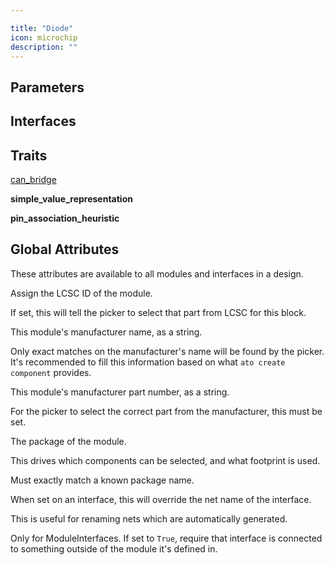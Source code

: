 ```yaml
---

title: "Diode"
icon: microchip
description: ""
---
```



## Parameters

<ParamField path='forward_voltage' type='V'>
</ParamField>

<ParamField path='current' type='A'>
</ParamField>

<ParamField path='reverse_working_voltage' type='V'>
</ParamField>

<ParamField path='reverse_leakage_current' type='A'>
</ParamField>

<ParamField path='max_current' type='A'>
</ParamField>


## Interfaces

<ParamField path='anode' type='string'>
</ParamField>

<ParamField path='cathode' type='string'>
</ParamField>


## Traits

[can_bridge](/atopile/api-reference/traits/can-bridge)

**simple_value_representation**

**pin_association_heuristic**


## Global Attributes

These attributes are available to all modules and interfaces in a design.

<ParamField path='lcsc_id' type='string'>

Assign the LCSC ID of the module.

If set, this will tell the picker to select that part from LCSC for this block.
</ParamField>

<ParamField path='manufacturer' type='string'>

This module's manufacturer name, as a string.

Only exact matches on the manufacturer's name will be found by the picker.
It's recommended to fill this information based on what `ato create component`
provides.
</ParamField>

<ParamField path='mpn' type='string'>

This module's manufacturer part number, as a string.

For the picker to select the correct part from the manufacturer,
this must be set.
</ParamField>

<ParamField path='package' type='string'>

The package of the module.

This drives which components can be selected, and what footprint is used.

Must exactly match a known package name.
</ParamField>

<ParamField path='exclude_from_bom' type='string'>
</ParamField>

<ParamField path='override_net_name' type='string'>

When set on an interface, this will override the net name of the interface.

This is useful for renaming nets which are automatically generated.
</ParamField>

<ParamField path='required' type='string'>

Only for ModuleInterfaces.
If set to `True`, require that interface is connected to something outside
of the module it's defined in.
</ParamField>

